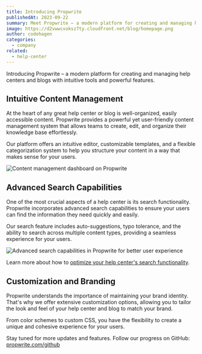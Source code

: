 ```yaml
---
title: Introducing Propwrite
publishedAt: 2023-09-22
summary: Meet Propwrite – a modern platform for creating and managing help centers and blogs with intuitive tools and powerful features.
image: https://d2vwwcvoksz7ty.cloudfront.net/blog/homepage.png
author: codehagen
categories:
  - company
related:
  - help-center
---
```


Introducing Propwrite – a modern platform for creating and managing help centers and blogs with intuitive tools and powerful features.

<Tweet id="1572958186667233282" />

## Intuitive Content Management

At the heart of any great help center or blog is well-organized, easily accessible content. Propwrite provides a powerful yet user-friendly content management system that allows teams to create, edit, and organize their knowledge base effortlessly.

Our platform offers an intuitive editor, customizable templates, and a flexible categorization system to help you structure your content in a way that makes sense for your users.

<Image
  alt="Content management dashboard on Propwrite"
  src="https://d2vwwcvoksz7ty.cloudfront.net/changelog/public-stats-pages.png"
  width={1607}
  height={946}
/>

## Advanced Search Capabilities

One of the most crucial aspects of a help center is its search functionality. Propwrite incorporates advanced search capabilities to ensure your users can find the information they need quickly and easily.

Our search feature includes auto-suggestions, typo tolerance, and the ability to search across multiple content types, providing a seamless experience for your users.

<Image
  alt="Advanced search capabilities in Propwrite for better user experience"
  src="https://d2vwwcvoksz7ty.cloudfront.net/blog/domains.png"
  width={1393}
  height={722}
/>

Learn more about how to [optimize your help center's search functionality](/help/article/optimizing-search-functionality).

## Customization and Branding

Propwrite understands the importance of maintaining your brand identity. That's why we offer extensive customization options, allowing you to tailor the look and feel of your help center and blog to match your brand.

From color schemes to custom CSS, you have the flexibility to create a unique and cohesive experience for your users.

<GithubRepo url="https://github.com/codehagen" />

Stay tuned for more updates and features. Follow our progress on GitHub: [propwrite.com/github](https://propwrite.com/github)